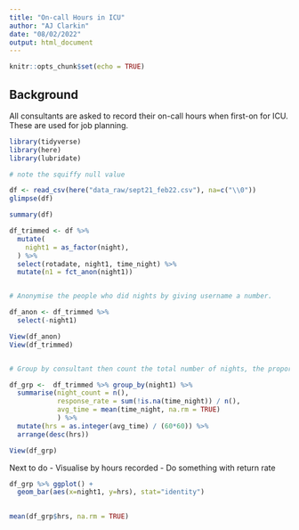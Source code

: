 ```yaml
---
title: "On-call Hours in ICU"
author: "AJ Clarkin"
date: "08/02/2022"
output: html_document
---
```


```r
knitr::opts_chunk$set(echo = TRUE)
```

## Background

All consultants are asked to record their on-call hours when first-on for ICU. These are used for job planning.


```r

library(tidyverse)
library(here)
library(lubridate)
```


```r

# note the squiffy null value

df <- read_csv(here("data_raw/sept21_feb22.csv"), na=c("\\0"))
glimpse(df)

```


```r
summary(df)

df_trimmed <- df %>% 
  mutate(
    night1 = as_factor(night),
  ) %>% 
  select(rotadate, night1, time_night) %>% 
  mutate(n1 = fct_anon(night1))


# Anonymise the people who did nights by giving username a number.

df_anon <- df_trimmed %>% 
  select(-night1)

View(df_anon)
View(df_trimmed)


# Group by consultant then count the total number of nights, the proportion filled in, and the average time of those completed

df_grp <-  df_trimmed %>% group_by(night1) %>% 
  summarise(night_count = n(),
            response_rate = sum(!is.na(time_night)) / n(),
            avg_time = mean(time_night, na.rm = TRUE)
            ) %>% 
  mutate(hrs = as.integer(avg_time) / (60*60)) %>% 
  arrange(desc(hrs))

View(df_grp)

```

Next to do
 - Visualise by hours recorded
 - Do something with return rate

```r

df_grp %>% ggplot() +
  geom_bar(aes(x=night1, y=hrs), stat="identity")
  

mean(df_grp$hrs, na.rm = TRUE)
```


